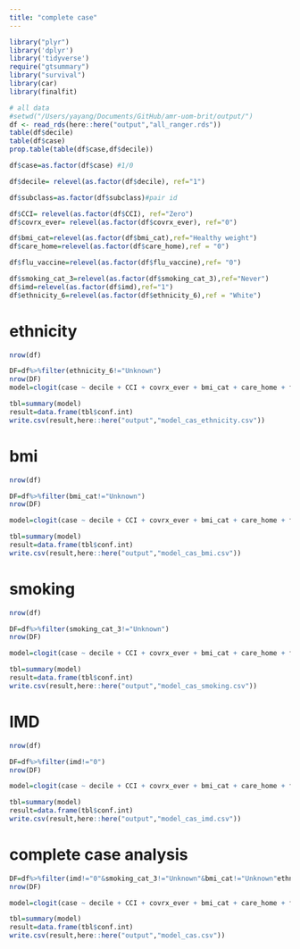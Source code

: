 ```yaml
---
title: "complete case"
---
```


```r
library("plyr")
library('dplyr')
library('tidyverse')
require("gtsummary")
library("survival")
library(car)
library(finalfit)
```


```r
# all data
#setwd("/Users/yayang/Documents/GitHub/amr-uom-brit/output/")
df <- read_rds(here::here("output","all_ranger.rds"))
table(df$decile)
table(df$case)
prop.table(table(df$case,df$decile))

df$case=as.factor(df$case) #1/0

df$decile= relevel(as.factor(df$decile), ref="1")

df$subclass=as.factor(df$subclass)#pair id

df$CCI= relevel(as.factor(df$CCI), ref="Zero")
df$covrx_ever= relevel(as.factor(df$covrx_ever), ref="0")

df$bmi_cat=relevel(as.factor(df$bmi_cat),ref="Healthy weight")
df$care_home=relevel(as.factor(df$care_home),ref = "0")

df$flu_vaccine=relevel(as.factor(df$flu_vaccine),ref= "0")

df$smoking_cat_3=relevel(as.factor(df$smoking_cat_3),ref="Never")
df$imd=relevel(as.factor(df$imd),ref="1")
df$ethnicity_6=relevel(as.factor(df$ethnicity_6),ref = "White")
```


# ethnicity
```r

nrow(df)

DF=df%>%filter(ethnicity_6!="Unknown") 
nrow(DF)
model=clogit(case ~ decile + CCI + covrx_ever + bmi_cat + care_home + flu_vaccine + smoking_cat_3 + imd+ ethnicity_6 + strata(subclass),DF) 

tbl=summary(model)
result=data.frame(tbl$conf.int) 
write.csv(result,here::here("output","model_cas_ethnicity.csv"))

```

# bmi
```r

nrow(df)

DF=df%>%filter(bmi_cat!="Unknown") 
nrow(DF)

model=clogit(case ~ decile + CCI + covrx_ever + bmi_cat + care_home + flu_vaccine + smoking_cat_3 + imd+ ethnicity_6 + strata(subclass),DF) 

tbl=summary(model)
result=data.frame(tbl$conf.int) 
write.csv(result,here::here("output","model_cas_bmi.csv"))

```

# smoking
```r

nrow(df)

DF=df%>%filter(smoking_cat_3!="Unknown") 
nrow(DF)

model=clogit(case ~ decile + CCI + covrx_ever + bmi_cat + care_home + flu_vaccine + smoking_cat_3 + imd+ ethnicity_6 + strata(subclass),DF) 

tbl=summary(model)
result=data.frame(tbl$conf.int) 
write.csv(result,here::here("output","model_cas_smoking.csv"))

```

# IMD
```r

nrow(df)

DF=df%>%filter(imd!="0") 
nrow(DF)

model=clogit(case ~ decile + CCI + covrx_ever + bmi_cat + care_home + flu_vaccine + smoking_cat_3 + imd+ ethnicity_6 + strata(subclass),DF) 

tbl=summary(model)
result=data.frame(tbl$conf.int) 
write.csv(result,here::here("output","model_cas_imd.csv"))

```

# complete case analysis
```r
DF=df%>%filter(imd!="0"&smoking_cat_3!="Unknown"&bmi_cat!="Unknown"ethnicity_6!="Unknown") 
nrow(DF)

model=clogit(case ~ decile + CCI + covrx_ever + bmi_cat + care_home + flu_vaccine + smoking_cat_3 + imd+ ethnicity_6 + strata(subclass),DF) 

tbl=summary(model)
result=data.frame(tbl$conf.int) 
write.csv(result,here::here("output","model_cas.csv"))
```

